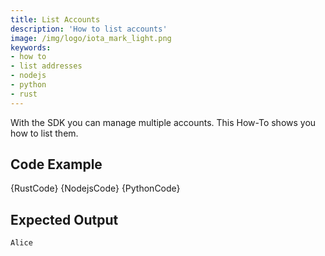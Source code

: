 ```yaml
---
title: List Accounts
description: 'How to list accounts'
image: /img/logo/iota_mark_light.png
keywords:
- how to
- list addresses
- nodejs
- python
- rust
---
```



With the SDK you can manage multiple accounts. This How-To shows you how to list them.

<TipAccountApproaches/>

## Code Example

<Tabs groupId="language">
    <TabItem value="rust" label="Rust">
        <CodeBlock className="language-rust">
            {RustCode}
        </CodeBlock>
    </TabItem>
    <TabItem value="nodejs" label="Nodejs">
        <CodeBlock className="language-typescript">
            {NodejsCode}
        </CodeBlock>
    </TabItem>
    <TabItem value="python" label="Python">
        <CodeBlock className="language-python">
            {PythonCode}
        </CodeBlock>
    </TabItem>
</Tabs>

## Expected Output

```plaintext
Alice
```
